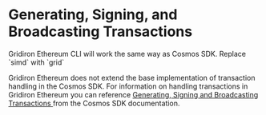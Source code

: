 
# Generating, Signing, and Broadcasting Transactions
<Callout type="info" emoji="ℹ️">
  Gridiron Ethereum CLI will work the same way as Cosmos SDK. Replace `simd` with `grid`
</Callout>

Gridiron Ethereum does not extend the base implementation of transaction handling in the Cosmos SDK.
For information on handling transactions in Gridiron Ethereum you can reference [Generating, Signing and Broadcasting Transactions
](https://docs.cosmos.network/v0.47/run-node/txs) 
from the Cosmos SDK documentation.